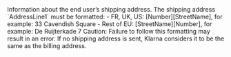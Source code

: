 
  

  

  
<ResponseField name="Shipping" type="object">    
Information about the end user’s shipping address.  
The shipping address `AddressLine1` must be formatted:  
- FR, UK, US: [Number][StreetName], for example: 33 Cavendish Square  
- Rest of EU: [StreetName][Number], for example: De Ruijterkade 7  
Caution: Failure to follow this formatting may result in an error.  
If no shipping address is sent, Klarna considers it to be the same as the billing address.   

<Expandable title="properties">  
<FirstNameResponse />  
  
<LastNameResponse />  
<Address1Response />  
  

</Expandable> 
</ResponseField>